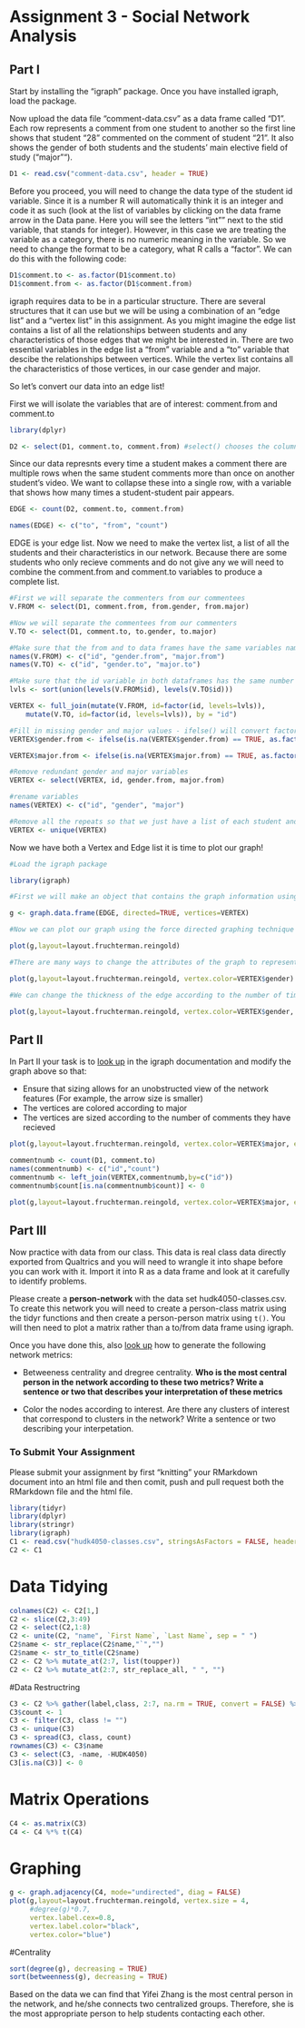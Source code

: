 # Assignment 3 - Social Network Analysis

## Part I
Start by installing the "igraph" package. Once you have installed igraph, load the package.

Now upload the data file "comment-data.csv" as a data frame called "D1". Each row represents a comment from one student to another so the first line shows that student "28" commented on the comment of student "21". It also shows the gender of both students and the students' main elective field of study ("major"").

```r
D1 <- read.csv("comment-data.csv", header = TRUE)
```

Before you proceed, you will need to change the data type of the student id variable. Since it is a number R will automatically think it is an integer and code it as such (look at the list of variables by clicking on the data frame arrow in the Data pane. Here you will see the letters "int"" next to the stid variable, that stands for integer). However, in this case we are treating the variable as a category, there is no numeric meaning in the variable. So we need to change the format to be a category, what R calls a "factor". We can do this with the following code:

```r
D1$comment.to <- as.factor(D1$comment.to)
D1$comment.from <- as.factor(D1$comment.from)
```

igraph requires data to be in a particular structure. There are several structures that it can use but we will be using a combination of an "edge list" and a "vertex list" in this assignment. As you might imagine the edge list contains a list of all the relationships between students and any characteristics of those edges that we might be interested in. There are two essential variables in the edge list a "from" variable and a "to" variable that descibe the relationships between vertices. While the vertex list contains all the characteristics of those vertices, in our case gender and major.

So let's convert our data into an edge list!

First we will isolate the variables that are of interest: comment.from and comment.to

```r
library(dplyr)

D2 <- select(D1, comment.to, comment.from) #select() chooses the columns
```

Since our data represnts every time a student makes a comment there are multiple rows when the same student comments more than once on another student's video. We want to collapse these into a single row, with a variable that shows how many times a student-student pair appears.

```r

EDGE <- count(D2, comment.to, comment.from)

names(EDGE) <- c("to", "from", "count")

```

EDGE is your edge list. Now we need to make the vertex list, a list of all the students and their characteristics in our network. Because there are some students who only recieve comments and do not give any we will need to combine the comment.from and comment.to variables to produce a complete list.

```r
#First we will separate the commenters from our commentees
V.FROM <- select(D1, comment.from, from.gender, from.major)

#Now we will separate the commentees from our commenters
V.TO <- select(D1, comment.to, to.gender, to.major)

#Make sure that the from and to data frames have the same variables names
names(V.FROM) <- c("id", "gender.from", "major.from")
names(V.TO) <- c("id", "gender.to", "major.to")

#Make sure that the id variable in both dataframes has the same number of levels
lvls <- sort(union(levels(V.FROM$id), levels(V.TO$id)))

VERTEX <- full_join(mutate(V.FROM, id=factor(id, levels=lvls)),
    mutate(V.TO, id=factor(id, levels=lvls)), by = "id")

#Fill in missing gender and major values - ifelse() will convert factors to numerical values so convert to character
VERTEX$gender.from <- ifelse(is.na(VERTEX$gender.from) == TRUE, as.factor(as.character(VERTEX$gender.to)), as.factor(as.character(VERTEX$gender.from)))

VERTEX$major.from <- ifelse(is.na(VERTEX$major.from) == TRUE, as.factor(as.character(VERTEX$major.to)), as.factor(as.character(VERTEX$major.from)))

#Remove redundant gender and major variables
VERTEX <- select(VERTEX, id, gender.from, major.from)

#rename variables
names(VERTEX) <- c("id", "gender", "major")

#Remove all the repeats so that we just have a list of each student and their characteristics
VERTEX <- unique(VERTEX)

```

Now we have both a Vertex and Edge list it is time to plot our graph!

```r
#Load the igraph package

library(igraph)

#First we will make an object that contains the graph information using our two dataframes EDGE and VERTEX. Notice that we have made "directed = TRUE" - our graph is directed since comments are being given from one student to another.

g <- graph.data.frame(EDGE, directed=TRUE, vertices=VERTEX)

#Now we can plot our graph using the force directed graphing technique - our old friend Fruchertman-Reingold!

plot(g,layout=layout.fruchterman.reingold)

#There are many ways to change the attributes of the graph to represent different characteristics of the newtork. For example, we can color the nodes according to gender.

plot(g,layout=layout.fruchterman.reingold, vertex.color=VERTEX$gender)

#We can change the thickness of the edge according to the number of times a particular student has sent another student a comment.

plot(g,layout=layout.fruchterman.reingold, vertex.color=VERTEX$gender, edge.width=EDGE$count)

````

## Part II

In Part II your task is to [look up](http://igraph.org/r/) in the igraph documentation and modify the graph above so that:

* Ensure that sizing allows for an unobstructed view of the network features (For example, the arrow size is smaller)
* The vertices are colored according to major
* The vertices are sized according to the number of comments they have recieved
```r

plot(g,layout=layout.fruchterman.reingold, vertex.color=VERTEX$major, edge.width=EDGE$count)

commentnumb <- count(D1, comment.to)
names(commentnumb) <- c("id","count")
commentnumb <- left_join(VERTEX,commentnumb,by=c("id"))
commentnumb$count[is.na(commentnumb$count)] <- 0

plot(g,layout=layout.fruchterman.reingold, vertex.color=VERTEX$major, edge.width=EDGE$count, edge.arrow.size= 0.5, vertex.size=15+commentnumb$count)

```

## Part III

Now practice with data from our class. This data is real class data directly exported from Qualtrics and you will need to wrangle it into shape before you can work with it. Import it into R as a data frame and look at it carefully to identify problems.

Please create a **person-network** with the data set hudk4050-classes.csv. To create this network you will need to create a person-class matrix using the tidyr functions and then create a person-person matrix using `t()`. You will then need to plot a matrix rather than a to/from data frame using igraph.

Once you have done this, also [look up](http://igraph.org/r/) how to generate the following network metrics:

* Betweeness centrality and dregree centrality. **Who is the most central person in the network according to these two metrics? Write a sentence or two that describes your interpretation of these metrics**

* Color the nodes according to interest. Are there any clusters of interest that correspond to clusters in the network? Write a sentence or two describing your interpetation.

### To Submit Your Assignment

Please submit your assignment by first "knitting" your RMarkdown document into an html file and then comit, push and pull request both the RMarkdown file and the html file.

```r
library(tidyr)
library(dplyr)
library(stringr)
library(igraph)
C1 <- read.csv("hudk4050-classes.csv", stringsAsFactors = FALSE, header = TRUE)
C2 <- C1
```
# Data Tidying
```r
colnames(C2) <- C2[1,]
C2 <- slice(C2,3:49)
C2 <- select(C2,1:8)
C2 <- unite(C2, "name", `First Name`, `Last Name`, sep = " ")
C2$name <- str_replace(C2$name,"`","")
C2$name <- str_to_title(C2$name)
C2 <- C2 %>% mutate_at(2:7, list(toupper))
C2 <- C2 %>% mutate_at(2:7, str_replace_all, " ", "")

```
#Data Restructring
```r
C3 <- C2 %>% gather(label,class, 2:7, na.rm = TRUE, convert = FALSE) %>% select(name, class)
C3$count <- 1
C3 <- filter(C3, class != "")
C3 <- unique(C3)
C3 <- spread(C3, class, count)
rownames(C3) <- C3$name
C3 <- select(C3, -name, -HUDK4050)
C3[is.na(C3)] <- 0
```
# Matrix Operations
```r
C4 <- as.matrix(C3)
C4 <- C4 %*% t(C4)
```
# Graphing
```r
g <- graph.adjacency(C4, mode="undirected", diag = FALSE)
plot(g,layout=layout.fruchterman.reingold, vertex.size = 4, 
     #degree(g)*0.7, 
     vertex.label.cex=0.8,
     vertex.label.color="black",
     vertex.color="blue")
```

#Centrality
```r
sort(degree(g), decreasing = TRUE)
sort(betweenness(g), decreasing = TRUE)
```

Based on the data we can find that Yifei Zhang is the most central person in the network, and he/she connects two centralized groups. Therefore, she is the most appropriate person to help students contacting each other.

